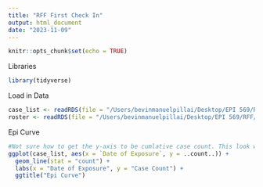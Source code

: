 ```yaml
---
title: "RFF First Check In"
output: html_document
date: "2023-11-09"
---
```


```r
knitr::opts_chunk$set(echo = TRUE)
```
Libraries
```r
library(tidyverse)
```
Load in Data
```r
case_list <- readRDS(file = "/Users/bevinmanuelpillai/Desktop/EPI 569/RFF/rff_finalcases_clean_2023.rds")
roster <- readRDS(file = "/Users/bevinmanuelpillai/Desktop/EPI 569/RFF/rosters_569_517_clean_2023.rds")
```

Epi Curve
```r
#Not sure how to get the y-axis to be cumlative case count. This look wonky.
ggplot(case_list, aes(x = `Date of Exposure`, y = ..count..)) +
  geom_line(stat = "count") +
  labs(x = "Date of Exposure", y = "Case Count") +
  ggtitle("Epi Curve")
```



